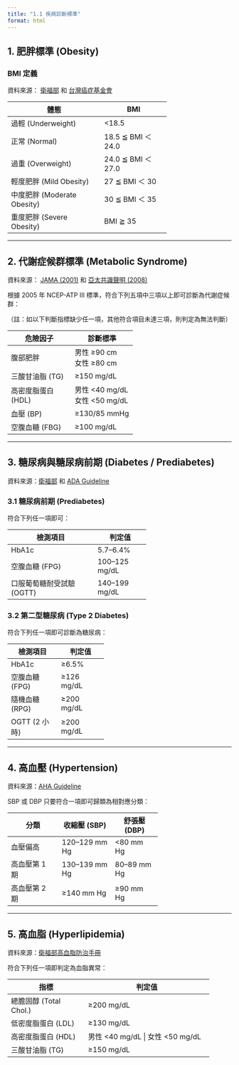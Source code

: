 ```yaml
---
title: "1.1 疾病診斷標準"
format: html
---
```


## 1. 肥胖標準 (Obesity)

### BMI 定義

資料來源： [衛福部](https://www.hpa.gov.tw/Pages/List.aspx?nodeid=1757) 和 [台灣癌症基金會](https://www.canceraway.org.tw/page.php?IDno=3674)

+-----------------------------+--------------------+
| 體態                        | BMI                |
+=============================+====================+
| 過輕 (Underweight)          | \<18.5             |
+-----------------------------+--------------------+
| 正常 (Normal)               | 18.5 ≦ BMI ＜ 24.0 |
+-----------------------------+--------------------+
| 過重 (Overweight)           | 24.0 ≦ BMI ＜ 27.0 |
+-----------------------------+--------------------+
| 輕度肥胖 (Mild Obesity)     | 27 ≦ BMI ＜ 30     |
+-----------------------------+--------------------+
| 中度肥胖 (Moderate Obesity) | 30 ≦ BMI ＜ 35     |
+-----------------------------+--------------------+
| 重度肥胖 (Severe Obesity)   | BMI ≧ 35           |
+-----------------------------+--------------------+

------------------------------------------------------------------------

## 2. 代謝症候群標準 (Metabolic Syndrome)

資料來源： [JAMA (2001)](https://jamanetwork.com/journals/jama/fullarticle/193847) 和 [亞太共識聲明 (2008)](https://apjcn.nhri.org.tw/server/apjcn/17/s1/37.pdf)

根據 2005 年 NCEP-ATP III 標準，符合下列五項中三項以上即可診斷為代謝症候群：

（註：如以下判斷指標缺少任一項，其他符合項目未達三項，則判定為無法判斷）

+--------------------+------------------+
| 危險因子           | 診斷標準         |
+====================+==================+
| 腹部肥胖           | 男性 ≥90 cm\     |
|                    | 女性 ≥80 cm      |
+--------------------+------------------+
| 三酸甘油脂 (TG)    | ≥150 mg/dL       |
+--------------------+------------------+
| 高密度脂蛋白 (HDL) | 男性 \<40 mg/dL\ |
|                    | 女性 \<50 mg/dL  |
+--------------------+------------------+
| 血壓 (BP)          | ≥130/85 mmHg     |
+--------------------+------------------+
| 空腹血糖 (FBG)     | ≥100 mg/dL       |
+--------------------+------------------+

------------------------------------------------------------------------

## 3. 糖尿病與糖尿病前期 (Diabetes / Prediabetes)

資料來源：[衛福部](https://www.hpa.gov.tw/Pages/List.aspx?nodeid=359) 和 [ADA Guideline](https://diabetes.org/about-diabetes/diagnosis)

### 3.1 糖尿病前期 (Prediabetes)

符合下列任一項即可：

+---------------------------+----------------+
| 檢測項目                  | 判定值         |
+===========================+================+
| HbA1c                     | 5.7--6.4%      |
+---------------------------+----------------+
| 空腹血糖 (FPG)            | 100--125 mg/dL |
+---------------------------+----------------+
| 口服葡萄糖耐受試驗 (OGTT) | 140--199 mg/dL |
+---------------------------+----------------+

### 3.2 第二型糖尿病 (Type 2 Diabetes)

符合下列任一項即可診斷為糖尿病：

+----------------+-------------+
| 檢測項目       | 判定值      |
+================+=============+
| HbA1c          | ≥6.5%       |
+----------------+-------------+
| 空腹血糖 (FPG) | ≥126 mg/dL  |
+----------------+-------------+
| 隨機血糖 (RPG) | ≥200 mg/dL  |
+----------------+-------------+
| OGTT (2 小時)  | ≥200 mg/dL  |
+----------------+-------------+

------------------------------------------------------------------------

## 4. 高血壓 (Hypertension)

資料來源：[AHA Guideline](https://www.heart.org/en/health-topics/high-blood-pressure/understanding-blood-pressure-readings)

SBP 或 DBP 只要符合一項即可歸類為相對應分類：

+---------------+----------------+--------------+
| 分類          | 收縮壓 (SBP)   | 舒張壓 (DBP) |
+===============+================+==============+
| 血壓偏高      | 120--129 mm Hg | \<80 mm Hg   |
+---------------+----------------+--------------+
| 高血壓第 1 期 | 130--139 mm Hg | 80--89 mm Hg |
+---------------+----------------+--------------+
| 高血壓第 2 期 | ≥140 mm Hg     | ≥90 mm Hg    |
+---------------+----------------+--------------+

------------------------------------------------------------------------

## 5. 高血脂 (Hyperlipidemia)

資料來源：[衛福部高血脂防治手冊](https://www.tas.org.tw/upload/files/21447.pdf)

符合下列任一項即判定為血脂異常：

+------------------------+---------------------------------------+
| 指標                   | 判定值                                |
+========================+=======================================+
| 總膽固醇 (Total Chol.) | ≥200 mg/dL                            |
+------------------------+---------------------------------------+
| 低密度脂蛋白 (LDL)     | ≥130 mg/dL                            |
+------------------------+---------------------------------------+
| 高密度脂蛋白 (HDL)     | 男性 \<40 mg/dL \| 女性 \<50 mg/dL    |
+------------------------+---------------------------------------+
| 三酸甘油脂 (TG)        | ≥150 mg/dL                            |
+------------------------+---------------------------------------+
